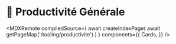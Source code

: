 
# 📘 **Productivité Générale**


 
<MDXRemote
  compiledSource={
    await createIndexPage(
      await getPageMap('/tooling/productivite')
    )
  }
  components={{
    Cards,
  }}
/>